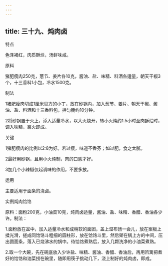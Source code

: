 ```yaml
---
---
---
```

title: 三十九、炖肉卤
---






特点

色泽褐红，肉质酥烂，汤鲜味咸。

原料

猪肥瘦肉250克，葱节、姜片各10克，酱油、盐、味精、料酒各适量，朝天干椒3个，十三香料1小包，冷水1500克。

制法

1猪肥瘦肉切成1厘米见方的小丁，放在砂锅内，加入葱节、姜片、朝天干椒、酱油、盐、料酒和十三香料包，拌匀腌约10分钟。

2将砂锅置于火上，添入适量冷水，以大火烧开，转小火炖约1.5小时至肉酥烂时，调入味精，离火即成。



关键

1猪肥瘦肉的比例以2:8为好。若过瘦，味道不香芬；如过肥，食之太腻。

2最好用砂锅，且用小火炖制，肉的口感才好。

3加几个小辣椒仅起调味的作用，不要多放。

运用

主要适用于面条的浇卤。

实例炖肉饸饹

原料：面粉200克，小油菜10克，炖肉卤适量，酱油、盐、味精、香醋、香油各少许。制法：

1.面粉放在盆中，加入适量冷水和成稍软的面团，盖上湿布饧一会儿，放在案板上揉光滑，搓成同饸饹斗粗细的圆柱形，放在饸饹斗里，然后架在锅上方的中间，压出圆面条，落入已烧沸水的锅中。待饸饹煮熟后，放入几颗洗净的小油菜煮熟。

2.取一个大碗，先在碗底放入少许盐、味精、酱油、香醋、香油后，再用笊篱把煮好的饸饹和油菜捞在碗里，随即用筷子挑动几下，浇上制好的炖肉卤，即成。